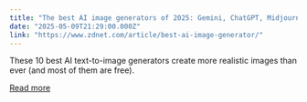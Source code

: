 ```yaml
---
title: "The best AI image generators of 2025: Gemini, ChatGPT, Midjourney, and more"
date: "2025-05-09T21:29:00.000Z"
link: "https://www.zdnet.com/article/best-ai-image-generator/"
---
```


These 10 best AI text-to-image generators create more realistic images than ever (and most of them are free).

[Read more](https://www.zdnet.com/article/best-ai-image-generator/)
